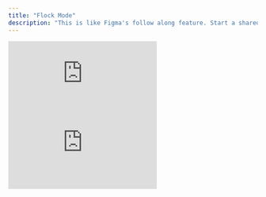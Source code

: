```yaml
---
title: "Flock Mode"
description: "This is like Figma's follow along feature. Start a shared session in a click. One person is the leader, and whatever they do - like clicking, scrolling, or navigating - happens automatically on everyone else's screen."
---
```


<div className="flex items-center">
  <iframe
    src="https://snippyly-docs-demo.web.app/flock?documentId=wfhlguxi8x8a7esxwvabnk&amp;userIndex=0"
    frameborder="0"
  ></iframe>
  <iframe
    src="https://snippyly-docs-demo.firebaseapp.com/flock?documentId=wfhlguxi8x8a7esxwvabnk&amp;userIndex=1"
    frameborder="0"
  ></iframe>
</div>
